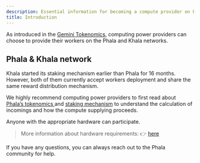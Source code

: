 ```yaml
---
description: Essential information for becoming a compute provider on Phala Network.
title: Introduction
---
```



As introduced in the [Gemini Tokenomics](/network/compute-providers/basic-info/worker-rewards), computing power providers can choose to provide their workers on the Phala and Khala networks.

## Phala & Khala network <a href="#phala--khala-network" id="phala--khala-network"></a>

Khala started its staking mechanism earlier than Phala for 16 months. However, both of them currently accept workers deployment and share the same reward distribution mechanism.

We highly recommend computing power providers to first read about [Phala’s tokenomics ](/network/compute-providers/basic-info/worker-rewards)and [staking mechanism](/network/compute-providers/basic-info/staking-mechanism) to understand the calculation of incomings and how the compute supplying proceeds.

Anyone with the appropriate hardware can participate.

> More information about hardware requirements: 👉 [here](/network/compute-providers/basic-info/requirements-in-phala-khala)

If you have any questions, you can always reach out to the Phala community for help.
